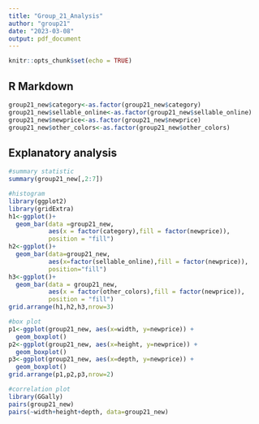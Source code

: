 ```yaml
---
title: "Group_21_Analysis"
author: "group21"
date: "2023-03-08"
output: pdf_document
---
```


```r
knitr::opts_chunk$set(echo = TRUE)
```

## R Markdown

```r
group21_new$category<-as.factor(group21_new$category)
group21_new$sellable_online<-as.factor(group21_new$sellable_online)
group21_new$newprice<-as.factor(group21_new$newprice)
group21_new$other_colors<-as.factor(group21_new$other_colors)
```

## Explanatory analysis
```r
#summary statistic
summary(group21_new[,2:7])
```

```r
#histogram
library(ggplot2)
library(gridExtra)
h1<-ggplot()+ 
  geom_bar(data =group21_new,
           aes(x = factor(category),fill = factor(newprice)),
           position = "fill")
h2<-ggplot()+ 
  geom_bar(data=group21_new,
           aes(x=factor(sellable_online),fill = factor(newprice)),
           position="fill")
h3<-ggplot()+ 
  geom_bar(data = group21_new,
           aes(x = factor(other_colors),fill = factor(newprice)),
           position = "fill")
grid.arrange(h1,h2,h3,nrow=3)
```

```r
#box plot
p1<-ggplot(group21_new, aes(x=width, y=newprice)) + 
  geom_boxplot()
p2<-ggplot(group21_new, aes(x=height, y=newprice)) + 
  geom_boxplot()
p3<-ggplot(group21_new, aes(x=depth, y=newprice)) + 
  geom_boxplot()
grid.arrange(p1,p2,p3,nrow=2)
```

```r
#correlation plot
library(GGally)
pairs(group21_new)
pairs(~width+height+depth, data=group21_new)
```

